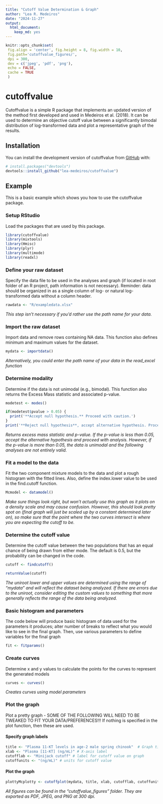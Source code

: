 ```yaml
---
title: "Cutoff Value Determination & Graph"
author: "Lea R. Medeiros"
date: "2024-11-27"
output:
  html_document:
    keep_md: yes
---
```


<!-- README.md is generated from README.Rmd. Please edit that file -->

```r
knitr::opts_chunk$set(
 fig.align = 'center', fig.height = 8, fig.width = 10,
 fig.path='cutoffvalue_figures/',
 dpi = 300,
 dev = c('jpeg', 'pdf', 'png'),
 echo = FALSE,
 cache = TRUE
 )
```

# cutoffvalue

Cutoffvalue is a simple R package that implements an updated version of
the method first developed and used in Medeiros et al. (2018). It can be
used to determine an objective cutoff value between a significantly
bimodal distribution of log-transformed data and plot a representative
graph of the results.

## Installation

You can install the development version of cutoffvalue from [GitHub](https://github.com/lea-medeiros/cutoffvalue.git) with:

``` r
# install.packages("devtools")
devtools::install_github("lea-medeiros/cutoffvalue")
```

## Example

This is a basic example which shows you how to use the cutoffvalue package.

### Setup RStudio
Load the packages that are used by this package.
```r
library(cutoffvalue)
library(mixtools)
library(Hmisc)
library(plyr)
library(multimode)
library(readxl)
```

### Define your raw dataset
Specify the data file to be used in the analyses and graph (if located in root folder of an R project, path information is not necessary). Reminder: data should be organized in as a single column of log- or natural log-transformed data without a column header.
```r
rawdata <- "R/exampledata.xlsx"
```
_This step isn't necessary if you'd rather use the path name for your data._

### Import the raw dataset
Import data and remove rows containing NA data. This function also defines minimum and maximum values for the dataset.
```r
mydata <- importdata()
```
_Alternatively, you could enter the path name of your data in the read_excel function_

### Determine modality
Determine if the data is not unimodal (e.g., bimodal). This function also returns the Excess Mass statistic and associated p-value. 
```r
modetest <- modes()
```

```r
if(modetest$pvalue > 0.05) {
  print('**Accept null hypothesis.** Proceed with caution.')
}
print('**Reject null hypothesis**, accept alternative hypothesis. Proceed with analyses.')
```
_Returns excess mass statistic and p-value. If the p-value is less than 0.05, accept the alternative hypothesis and proceed with analysis. However, if the p-value is more than 0.05, the data is unimodal and the following analyses are not entirely valid._

### Fit a model to the data
Fit the two component mixture models to the data and plot a rough histogram with the fitted lines. Also, define the index.lower value to be used in the find.cutoff function.
```r
Mcmodel <- datamodel()
```
_Make sure things look right, but won’t actually use this graph as it plots on a density scale and may cause confusion. However, this should look pretty spot on (final graph will just be scaled up by a constant determined later on), so make sure that the point where the two curves intersect is where you are expecting the cutoff to be._

### Determine the cutoff value
Determine the cutoff value between the two populations that has an equal chance of being drawn from either mode. The default is 0.5, but the probability can be changed in the code.
```r
cutoff <- findcutoff()
```
```r
returnValue(cutoff)
```
_The uniroot lower and upper values are determined using the range of "mydata" and will reflect the dataset being analyzed. If there are errors due to the uniroot, consider editing the custom values to something that more generally reflects the range of the data being analyzed._

### Basic histogram and parameters
The code below will produce basic histogram of data used for the parameters it produces; alter number of breaks to reflect what you would like to see in the final graph. Then, use various parameters to define variables for the final graph
```r
fit <- fitparams()
```

### Create curves
Determine x and y values to calculate the points for the curves to represent the generated models
```r
curves <- curves()
```
_Creates curves using model parameters_

### Plot the graph
Plot a pretty graph - SOME OF THE FOLLOWING WILL NEED TO BE TWEAKED TO FIT YOUR DATA/PREFERENCES!!! If nothing is specified in the plot function, then these are used.

#### Specify graph labels
```r
title <- "Plasma 11-KT levels in age-2 male spring chinook"  # Graph title
xlab <- "Plasma [11-KT] (ng/mL)" # X-axis label
cutofflab <- "Minijack cutoff" # label for cutoff value on graph
cutoffunits <- "(ng/mL)" # units for cutoff value
```

#### Plot the graph
```r
plottyMcplotty <- cutoffplot(mydata, title, xlab, cutofflab, cutoffunits)
```
_All figures can be found in the "cutoffvalue_figures" folder. They are exported as PDF, JPEG, and PNG at 300 dpi._
